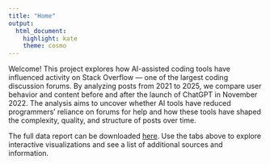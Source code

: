 ```yaml
---
title: "Home"
output:
  html_document: 
    highlight: kate
    theme: cosmo
---
```


Welcome! This project explores how AI-assisted coding tools have influenced activity on Stack Overflow — one of the largest coding discussion forums. By analyzing posts from 2021 to 2025, we compare user behavior and content before and after the launch of ChatGPT in November 2022. The analysis aims to uncover whether AI tools have reduced programmers' reliance on forums for help and how these tools have shaped the complexity, quality, and structure of posts over time. 

The full data report can be downloaded <a href="written_report/final_report.pdf" target="_blank" rel="noopener noreferrer">here</a>. Use the tabs above to explore interactive visualizations and see a list of additional sources and information.